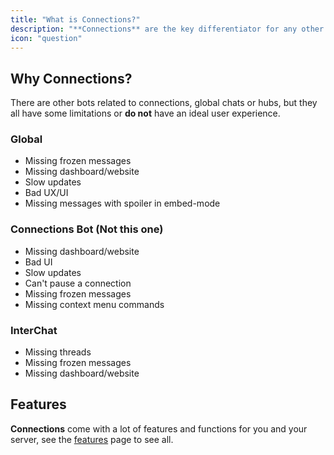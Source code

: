 ```yaml
---
title: "What is Connections?"
description: "**Connections** are the key differentiator for any other chat bot or bot looking to improve your server experience in any other way. It's a fun and safe way to chat between servers, without having to leave the server you're chatting on; Just chat on a channel with some connection and be happy."
icon: "question"
---
```

## Why Connections?

There are other bots related to connections, global chats or hubs, but they all have some limitations or **do not** have an ideal user experience.

### Global

- Missing frozen messages
- Missing dashboard/website
- Slow updates
- Bad UX/UI
- Missing messages with spoiler in embed-mode

### Connections Bot (Not this one)

- Missing dashboard/website
- Bad UI
- Slow updates
- Can't pause a connection
- Missing frozen messages
- Missing context menu commands

### InterChat

- Missing threads
- Missing frozen messages
- Missing dashboard/website

## Features

**Connections** come with a lot of features and functions for you and your server, see the [features](/home/features) page to see all.
